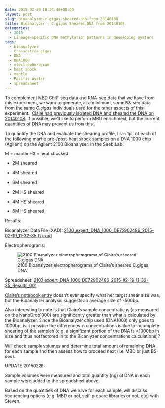 ```yaml
---
date: 2015-02-20 18:34:48+00:00
layout: post
slug: bioanalyzer-c-gigas-sheared-dna-from-20140108
title: Bioanalyzer - C.gigas Sheared DNA from 20140108
categories:
  - 2015
  - Lineage-specific DNA methylation patterns in developing oysters
tags:
  - bioanalyzer
  - Crassostrea gigas
  - DNA
  - DNA1000
  - electropherogram
  - heat shock
  - mantle
  - Pacific oyster
  - spreadsheet
---
```


To complement MBD ChiP-seq data and RNA-seq data that we have from this experiment, we want to generate, at a minimum, some BS-seq data from the same _C.gigas_ individuals used for the other aspects of this experiment.  [Claire had previously isolated DNA and sheared the DNA on 20140108](https://www.evernote.com/pub/che625/che625snotebook#st=p&n=b0e96db7-e001-411d-9870-873dad00afee). If possible, we'd like to perform MBD enrichment, but the current quantities of DNA may prevent us from this.

To quantify the DNA and evaluate the shearing profile, I ran 1μL of each of the following mantle pre-/post-heat shock samples on a DNA 1000 chip (Agilent) on the Agilent 2100 Bioanalyzer. in the Seeb Lab:

M = mantle
HS = heat shocked





  * 2M sheared


  * 4M sheared


  * 6M sheared


  * 2M HS sheared


  * 4M HS sheared


  * 6M HS sheared



Results:

Bioanalyzer Data File (XAD): [2100_expert_DNA_1000_DE72902486_2015-02-19_11-32-35 (2).xad](http://eagle.fish.washington.edu/Arabidopsis/Bioanalyzer%20Data/2100%20expert_DNA%201000_DE72902486_2015-02-19_11-32-35%20%282%29.xad)



Electropherograms:

![2100 Bioanalyzer electropherograms of Claire's sheared C.gigas DNA](http://eagle.fish.washington.edu/Arabidopsis/Bioanalyzer%20Data/20150219_bioanalyzerDNA1000_claireGigasHSsheared_elecrophergrams.jpg)



Spreadsheet: [2100 expert_DNA 1000_DE72902486_2015-02-19_11-32-35_Results_001](https://docs.google.com/spreadsheets/d/1WQTZcRZ9vLjgKus3SK1Wu1JkeJN7-oPFyK-H8HiY-aU/edit?usp=sharing)




[Claire's notebook entry](https://www.evernote.com/pub/che625/che625snotebook#st=p&n=b0e96db7-e001-411d-9870-873dad00afee) doesn't ever specify what her target shear size was, but the Bioanalyzer analysis suggests an average size of ~500bp.

Also interesting to note is that Claire's sample concentrations (as measured on the NanoDrop1000) are significantly greater than what is calculated by the Bioanalyzer. Since the Bioanalyzer chip used (DNA1000) only goes to 1000bp, is it possible the differences in concentrations is due to incomplete shearing of the samples (e.g. a significant portion of the DNA is >1000bp in size and thus not factored in to the Bioanlyzer concentrations calculations)?

Will check sample volumes and determine total amount of remaining DNA for each sample and then assess how to proceed next (i.e. MBD or just BS-seq).

UPDATE 20150226:

Sample volumes were measured and total quantity (ng) of DNA in each sample were added to the spreadsheet above.

Based on the quantities of DNA we have for each sample, will discuss sequencing options (e.g. MBD or not, self-prepare libraries or not, etc) with Steven.
